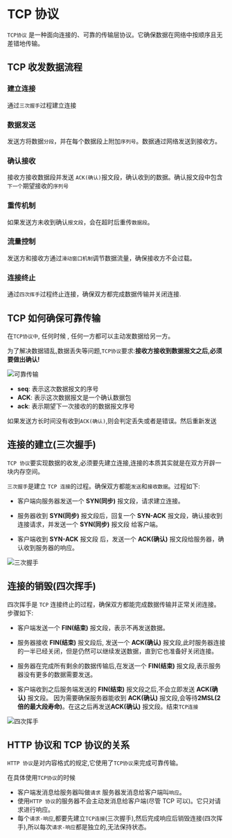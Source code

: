 # TCP 协议

`TCP协议` 是一种面向连接的、可靠的传输层协议。它确保数据在网络中按顺序且无差错地传输。

## TCP 收发数据流程

### 建立连接

通过`三次握手`过程建立连接

### 数据发送

发送方将数据`分段`，并在每个数据段上附加`序列号`。数据通过网络发送到接收方。

### 确认接收

接收方接收数据段并发送 `ACK(确认)`报文段，确认收到的数据。确认报文段中包含`下一个`期望接收的`序列号`

### 重传机制

如果发送方未收到确认`报文段`，会在超时后重传`数据段`。

### 流量控制

发送方和接收方通过`滑动窗口机制`调节数据流量，确保接收方不会过载。

### 连接终止

通过`四次挥手`过程终止连接，确保双方都完成数据传输并关闭连接.

## TCP 如何确保可靠传输

在`TCP协议中`, 任何时候 , 任何一方都可以主动发数据给另一方。

为了解决数据错乱,数据丢失等问题,`TCP协议`要求:**接收方接收到数据报文之后,必须要做出确认!**

![可靠传输](./images/Snipaste_2024-08-25_17-37-38.png)

- **seq**: 表示这次数据报文的序号
- **ACK**: 表示这次数据报文是一个确认数据包
- **ack**: 表示期望下一次接收的的数据报文序号

如果发送方长时间没有收到`ACK(确认)`,则会判定丢失或者是错误。然后重新发送

## 连接的建立(三次握手)

`TCP 协议`要实现数据的收发,必须要先建立连接,连接的本质其实就是在双方开辟一块内存空间。

`三次握手`是建立 `TCP 连接`的过程。确保双方都能`发送`和`接收数据`。过程如下:

- 客户端向服务器发送一个 **SYN(同步)** 报文段，请求建立连接。

- 服务器收到 **SYN(同步)** 报文段后，回复一个 **SYN-ACK** 报文段，确认接收到连接请求，并发送一个 **SYN(同步)** 报文段 给客户端。

- 客户端收到 **SYN-ACK** 报文段 后，发送一个 **ACK(确认)** 报文段给服务器，确认收到服务器的响应。

![三次握手](./images/Snipaste_2024-08-25_19-14-32.png)

## 连接的销毁(四次挥手)

四次挥手是 `TCP` 连接终止的过程，确保双方都能完成数据传输并正常关闭连接。步骤如下:

- 客户端发送一个 **FIN(结束)** 报文段，表示不再发送数据。

- 服务器接收 **FIN(结束)** 报文段后, 发送一个 **ACK(确认)** 报文段,此时服务器连接的一半已经关闭，但是仍然可以继续发送数据，直到它也准备好关闭连接。

- 服务器在完成所有剩余的数据传输后,在发送一个 **FIN(结束)** 报文段,表示服务器没有更多的数据需要发送。

- 客户端收到之后服务端发送的 **FIN(结束)** 报文段之后,不会立即发送 **ACK(确认)** 报文段。
  因为需要确保服务器能收到 **ACK(确认)** 报文段,会等待**2MSL(2 倍的最大段寿命)**。在这之后再发送**ACK(确认)** 报文段。结束`TCP连接`

![四次挥手](./images/Snipaste_2024-08-25_19-14-32.png)

## HTTP 协议和 TCP 协议的关系

`HTTP 协议`是对内容格式的规定,它使用了`TCP协议`来完成可靠传输。

在具体使用`TCP协议`的时候

- 客户端发消息给服务器叫做`请求` 服务器发消息给客户端叫`响应`。
- 使用`HTTP 协议`的服务器不会主动发消息给客户端(尽管 TCP 可以)。它只对请求进行响应。
- 每个`请求-响应`,都要先建立`TCP连接`(三次握手),然后完成响应后销毁连接(四次挥手),所以每次`请求-响应`都是独立的,无法保持状态。
